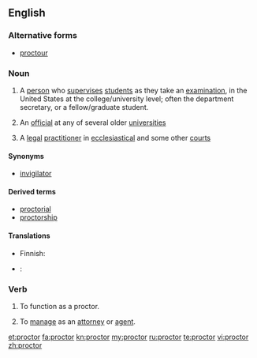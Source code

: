 {{also|Proctor}}
==English==

{{wikipedia}}

===Alternative forms===
* [[proctour]] {{qualifier|obsolete}}

===Noun===
{{en-noun}}

# {{US}} A [[person]] who [[supervise]]s [[student]]s as they take an [[examination]], in the United States at the college/university level; often the department secretary, or a fellow/graduate student.
# {{UK}} An [[official]] at any of several older [[university|universities]]
# {{British|legal}} A [[legal]] [[practitioner]] in [[ecclesiastical]] and some other [[court]]s

====Synonyms====
* {{sense|examination supervisor}} [[invigilator]]

====Derived terms====
*[[proctorial]]
*[[proctorship]]

====Translations====
{{trans-top|person who supervises students as they take an examination}}
* Finnish: {{t|fi|valvoja}}
{{trans-mid}}
{{trans-bottom}}

{{trans-top|UK university official}}
{{trans-mid}}
{{trans-bottom}}

{{trans-top|legal practitioner}}
{{trans-mid}}
{{trans-bottom}}

{{checktrans-top|}}
{{trans-mid}}
* {{ttbc|ga}}: {{t|ga|prócadóir|m}}
{{trans-bottom}}

===Verb===
{{en-verb}}

# {{US}} To function as a proctor.
# {{transitive}} To [[manage]] as an [[attorney]] or [[agent]].
#: {{rfquotek|Bishop Warburton}}

[[et:proctor]]
[[fa:proctor]]
[[kn:proctor]]
[[my:proctor]]
[[ru:proctor]]
[[te:proctor]]
[[vi:proctor]]
[[zh:proctor]]